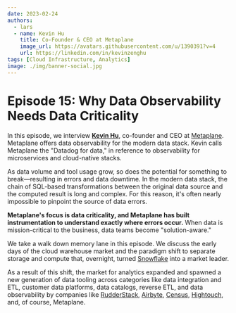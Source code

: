 ```yaml
---
date: 2023-02-24
authors:
  - lars
  - name: Kevin Hu
    title: Co-Founder & CEO at Metaplane
    image_url: https://avatars.githubusercontent.com/u/1390391?v=4
    url: https://linkedin.com/in/kevinzenghu
tags: [Cloud Infrastructure, Analytics]
image: ./img/banner-social.jpg
---
```


# Episode 15: Why Data Observability Needs Data Criticality

In this episode, we interview [**Kevin Hu**](https://linkedin.com/in/kevinzenghu), co-founder and CEO at [Metaplane](https://metaplane.dev). Metaplane offers data observability for the modern data stack. Kevin calls Metaplane the "Datadog for data," in reference to observability for microservices and cloud-native stacks.

As data volume and tool usage grow, so does the potential for something to break—resulting in errors and data downtime. In the modern data stack, the chain of SQL-based transformations between the original data source and the computed result is long and complex. For this reason, it's often nearly impossible to pinpoint the source of data errors.

**Metaplane's focus is data criticality, and Metaplane has built instrumentation to understand exactly where errors occur.** When data is mission-critical to the business, data teams become "solution-aware."

We take a walk down memory lane in this episode. We discuss the early days of the cloud warehouse market and the paradigm shift to separate storage and compute that, overnight, turned [Snowflake](https://snowflake.com) into a market leader.

As a result of this shift, the market for analytics expanded and spawned a new generation of data tooling across categories like data integration and ETL, customer data platforms, data catalogs, reverse ETL, and data observability by companies like [RudderStack](https://rudderstack.com), [Airbyte](https://airbyte.com), [Census](https://getcensus.com), [Hightouch](https://hightouch.com), and, of course, Metaplane.

<YoutubeEmbed id="2zMU-uCiA_s" title="Episode 15: Why Data Observability Needs Data Criticality" />
